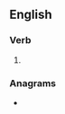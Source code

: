 ==English==

===Verb===
{{head|en|verb form}}

# {{en-third-person singular of|recondition}}

===Anagrams===
* {{anagrams|en|cinosternoid|conditioners|nonsiderotic}}